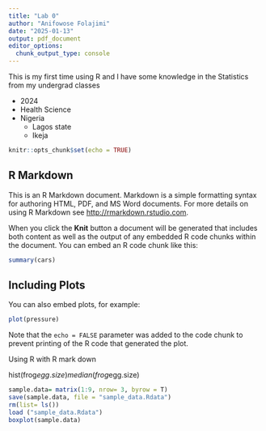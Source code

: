 ```yaml
---
title: "Lab 0"
author: "Anifowose Folajimi"
date: "2025-01-13"
output: pdf_document
editor_options: 
  chunk_output_type: console
---
```

This is my first time using R and I have some knowledge in the Statistics from my undergrad classes

- 2024 
- Health Science
- Nigeria
    + Lagos state
    + Ikeja

```r
knitr::opts_chunk$set(echo = TRUE)
```

## R Markdown

This is an R Markdown document. Markdown is a simple formatting syntax for authoring HTML, PDF, and MS Word documents. For more details on using R Markdown see <http://rmarkdown.rstudio.com>.

When you click the **Knit** button a document will be generated that includes both content as well as the output of any embedded R code chunks within the document. You can embed an R code chunk like this:

```r
summary(cars)
```

## Including Plots

You can also embed plots, for example:

```r
plot(pressure)
```

Note that the `echo = FALSE` parameter was added to the code chunk to prevent printing of the R code that generated the plot.

\newpage
Using R with R mark down

hist(frog$egg.size)
median (frog$egg.size)

``` r
sample.data= matrix(1:9, nrow= 3, byrow = T)
save(sample.data, file = "sample_data.Rdata")
rm(list= ls())
load ("sample_data.Rdata")
boxplot(sample.data)
```




